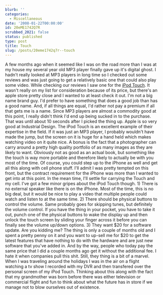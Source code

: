 ```yaml
---
blurb: ''
categories:
  - Miscellaneous
date: '2008-01-22T00:00:00'
id: 20eME1742Q7R
scrubbed_2021: false
status: published
type: post
title: Touch
slug: /posts/20eme1742q7r--touch
---
```


A few months ago when it seemed like I was on the road more than I
was at my house my several year old MP3 player finally gave up it's
digital ghost. I hadn't really looked at MP3 players in long time
so I checked out some reviews and was just going to get a
relatively basic one that could also play some video. While
checking our reviews I saw one for the
[iPod Touch](http://www.apple.com/ipodtouch/). It wasn't really on
my list for consideration because of its price, but there's an
apple store pretty close and I wanted to at least check it out. I'm
not a big name brand guy. I'd prefer to have something that does a
good job than has a good name. And, if all things are equal, I'd
rather not pay a premium if all that gets me is a name. Since MP3
players are almost a commodity good at this point, I really didn't
think I'd end up being sucked in to the purchase. That was until
about 10 seconds after I picked the thing up. Apple is so very good
at Industrial Design. The iPod Touch is an excellent example of
their expertise in the field. If it was just an MP3 player, I
probably wouldn't have made the jump, but the screen on it is huge
for a hand held which makes watching video on it quite nice. A
bonus is the fact that a photographer can carry around a pretty
high quality portfolio of as many images as they are likely to
want. Obviously not as good as an actual book, but something like
the touch is way more portable and therefore likely to actually be
with you most of the time. Of course, you could step up to the
iPhone as well and get all this along with cell phone stuff. I'll
admit I was pretty tempted on this front, but the contract
requirement for the iPhone was more than I wanted to get into at
this point. In the mean time, I'll settle for carrying the Touch
and my cell. I've got a few minor gripes about the iPod Touch
though. 1) There is no external speaker like there is on the
iPhone. Most of the time, this is no big deal, but it would be nice
to play a video that multiple people could watch and listen to at
the same time. 2) There should be physical buttons to control the
volume. Same probably goes for skipping tunes, but definitely the
volume control. If you have the thing in your pocket, you have to
take it out, punch one of the physical buttons to wake the display
up and then unlock the touch screen by sliding your finger across
it before you can finally see the volume up/down options. 3) They
want $20 for a software update. Are you kidding me? The thing is
only a couple of months old and I spent a pretty penny on it and
you want to up-sell me for $20 to get the latest features that have
nothing to do with the hardware and are just new software that
you've added in. And by the way, people who today pay the same
price that I did a couple months ago get it without the additional
fee. I hate it when companies pull this shit. Still, they thing is
a bit of a marvel. When I was traveling around the holidays I was
in the air on a flight watching a tv show I recorded with my DVR
and then transfered over the personal screen of my iPod Touch.
Thinking about this along with the fact that my grandmother was
born before there was either television or commercial flight and
fun to think about what the future has in store if we manage not to
blow ourselves out of existence.
